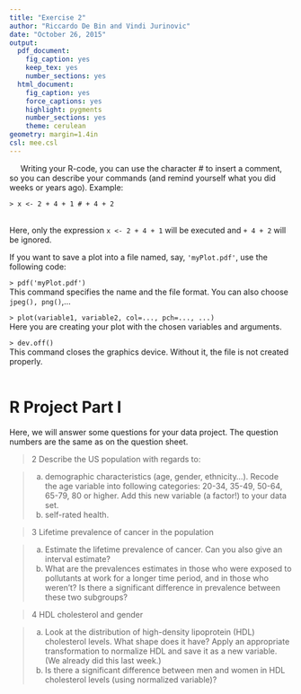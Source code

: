```yaml
---
title: "Exercise 2"
author: "Riccardo De Bin and Vindi Jurinovic"
date: "October 26, 2015"
output:
  pdf_document:
    fig_caption: yes
    keep_tex: yes
    number_sections: yes
  html_document:
    fig_caption: yes
    force_captions: yes
    highlight: pygments
    number_sections: yes
    theme: cerulean
geometry: margin=1.4in
csl: mee.csl
---
```


&nbsp;&nbsp;&nbsp;&nbsp;&nbsp;Writing your R-code, you can use the character # to insert a comment, so you can describe your commands (and remind yourself what you did weeks or years ago). Example:     
  
```
> x <- 2 + 4 + 1 # + 4 + 2
```
\
Here, only the expression `x <- 2 + 4 + 1 ` will be executed and `+ 4 + 2` will be ignored.
\


If you want to save a plot into a file named, say, `'myPlot.pdf'`, use the following code:

`> pdf('myPlot.pdf')`
\
This command specifies the name and the file format. You can also choose `jpeg(), png()`,...

`> plot(variable1, variable2, col=..., pch=..., ...)`
\
Here you are creating your plot with the chosen variables and arguments.

`> dev.off()`
\
This command closes the graphics device. Without it, the file is not created properly.    
\




# R Project Part I
Here, we will answer some questions for your data project. The question numbers are the same as on the question sheet.

>2 Describe the US population with regards to:

> a) demographic characteristics (age, gender, ethnicity...). Recode the age variable into following categories: 20-34, 35-49, 50-64, 65-79, 80 or higher. Add this new variable (a factor!) to your data set.
> b) self-rated health.

>3 Lifetime prevalence of cancer in the population

> a) Estimate the lifetime prevalence of cancer. Can you also give an interval estimate?
> b) What are the prevalences estimates in those who were exposed to pollutants at work for a longer time period, and in those who weren't? Is there a significant difference in prevalence between these two subgroups?

>4 HDL cholesterol and gender

> a) Look at the distribution of high-density lipoprotein (HDL) cholesterol levels. What shape does it have? Apply an appropriate transformation to normalize HDL and save it as a new variable. (We already did this last week.)
> b) Is there a significant difference between men and women in HDL cholesterol levels (using normalized variable)?
